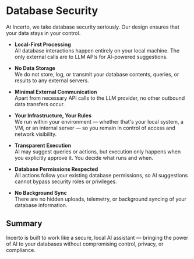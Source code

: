 # Database Security

At Incerto, we take database security seriously. Our design ensures that your data stays in your control.

- **Local-First Processing**  
  All database interactions happen entirely on your local machine. The only external calls are to LLM APIs for AI-powered suggestions.

- **No Data Storage**  
  We do not store, log, or transmit your database contents, queries, or results to any external servers.

- **Minimal External Communication**  
  Apart from necessary API calls to the LLM provider, no other outbound data transfers occur.

- **Your Infrastructure, Your Rules**  
  We run within your environment — whether that's your local system, a VM, or an internal server — so you remain in control of access and network visibility.

- **Transparent Execution**  
  AI may suggest queries or actions, but execution only happens when you explicitly approve it. You decide what runs and when.

- **Database Permissions Respected**  
  All actions follow your existing database permissions, so AI suggestions cannot bypass security roles or privileges.

- **No Background Sync**  
  There are no hidden uploads, telemetry, or background syncing of your database information.

## Summary

Incerto is built to work like a secure, local AI assistant — bringing the power of AI to your databases without compromising control, privacy, or compliance.
